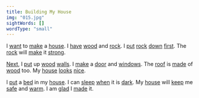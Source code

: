 ```yaml
---
title: Building My House
img: "015.jpg"
sightWords: []
wordType: "small"
---
```


I <u>want</u> to <u>make</u> a <u>house</u>. I <u>have</u> <u>wood</u> and <u>rock</u>. I <u>put</u> <u>rock</u> <u>down</u> <u>first</u>. The <u>rock</u> will <u>make</u> it <u>strong</u>.

<u>Next</u>, I <u>put</u> up <u>wood</u> <u>walls</u>. I <u>make</u> a <u>door</u> and <u>windows</u>. The <u>roof</u> is <u>made</u> of <u>wood</u> too. My <u>house</u> <u>looks</u> <u>nice</u>.

I <u>put</u> a <u>bed</u> in my <u>house</u>. I can <u>sleep</u> <u>when</u> it is <u>dark</u>. My <u>house</u> will <u>keep</u> me <u>safe</u> and <u>warm</u>. I am <u>glad</u> I <u>made</u> it.